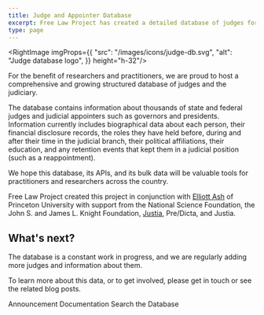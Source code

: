 ```yaml
---
title: Judge and Appointer Database
excerpt: Free Law Project has created a detailed database of judges for use by researchers and practitioners. This database contains biographical, political, financial disclosures, and role information for thousands of judges.
type: page
---
```


<RightImage imgProps={{
    "src": "/images/icons/judge-db.svg",
    "alt": "Judge database logo",
}} height="h-32"/>

<p className="lead">For the benefit of researchers and practitioners, we are proud to host a comprehensive and growing structured database of judges and the judiciary.</p>

The database contains information about thousands of state and federal judges and judicial appointers such as governors and presidents. Information currently includes biographical data about each person, their financial disclosure records, the roles they have held before, during and after their time in the judicial branch, their political affiliations, their education, and any retention events that kept them in a judicial position (such as a reappointment).

We hope this database, its APIs, and its bulk data will be valuable tools for practitioners and researchers across the country.

Free Law Project created this project in conjunction with [Elliott Ash][e] of Princeton University with support from the National Science Foundation, the John S. and James L. Knight Foundation, [Justia][j], Pre/Dicta, and Justia.


## What's next?

The database is a constant work in progress, and we are regularly adding more judges and information about them.

To learn more about this data, or to get involved, please get in touch or see the related blog posts.

<div className="grid grid-cols-1 sm:grid-cols-3 gap-4">
    <WhiteButton href="/projects//judge-db/">Announcement</WhiteButton>
    <WhiteButton href="https://www.courtlistener.com/api/bulk-info/#judge-data">Documentation</WhiteButton>
    <WhiteButton href="https://www.courtlistener.com/person/">Search the Database</WhiteButton>
</div>

[e]: https://www.elliottash.com

[mag]: /2020/06/29/magistrate-and-bankr-judges/

[j]: https://www.justia.com